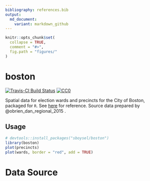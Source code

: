 ```yaml
---
bibliography: references.bib
output:
  md_document:
    variant: markdown_github
---
```


<!-- README.md is generated from README.Rmd. Please edit that file -->

```r
knitr::opts_chunk$set(
  collapse = TRUE,
  comment = "#>",
  fig.path = "figures/"
)
```

# boston

[![Travis-CI Build Status](https://travis-ci.org/sboysel/boston.svg?branch=master)](https://travis-ci.org/sboysel/boston)
<a rel="license" href="http://creativecommons.org/publicdomain/zero/1.0/">
  <img src="https://licensebuttons.net/p/zero/1.0/80x15.png" style="border-style: none;" alt="CC0" />
</a>

Spatial data for election wards and precincts for the City of Boston, packaged 
for `R`.  See
[here](https://www.cityofboston.gov/maps/pdfs/ward_and_precincts.pdf) for
reference.  Source data prepared by @obrien_dan_regional_2015 .

## Usage

```r
# devtools::install_packages("sboysel/boston")
library(boston)
plot(precincts)
plot(wards, border = "red", add = TRUE)
```

# Data Source
